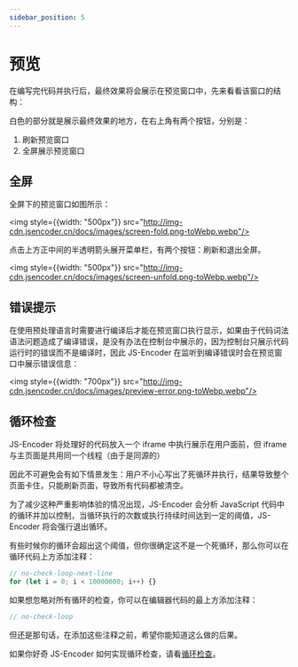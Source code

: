 ```yaml
---
sidebar_position: 5
---
```


# 预览

在编写完代码并执行后，最终效果将会展示在预览窗口中，先来看看该窗口的结构：

白色的部分就是展示最终效果的地方，在右上角有两个按钮，分别是：

1. 刷新预览窗口
2. 全屏展示预览窗口

## 全屏

全屏下的预览窗口如图所示：

<img style={{width: "500px"}} src="http://img-cdn.jsencoder.cn/docs/images/screen-fold.png-toWebp.webp"/>

点击上方正中间的半透明箭头展开菜单栏，有两个按钮：刷新和退出全屏。

<img style={{width: "500px"}} src="http://img-cdn.jsencoder.cn/docs/images/screen-unfold.png-toWebp.webp"/>

## 错误提示

在使用预处理语言时需要进行编译后才能在预览窗口执行显示，如果由于代码词法语法问题造成了编译错误，是没有办法在控制台中展示的，因为控制台只展示代码运行时的错误而不是编译时，因此 JS-Encoder 在监听到编译错误时会在预览窗口中展示错误信息：

<img style={{width: "700px"}} src="http://img-cdn.jsencoder.cn/docs/images/preview-error.png-toWebp.webp"/>

## 循环检查

JS-Encoder 将处理好的代码放入一个 iframe 中执行展示在用户面前，但 iframe 与主页面是共用同一个线程（由于是同源的）

因此不可避免会有如下情景发生：用户不小心写出了死循环并执行，结果导致整个页面卡住，只能刷新页面，导致所有代码都被清空。

为了减少这种严重影响体验的情况出现，JS-Encoder 会分析 JavaScript 代码中的循环并加以控制，当循环执行的次数或执行持续时间达到一定的阈值，JS-Encoder 将会强行退出循环。

有些时候你的循环会超出这个阈值，但你很确定这不是一个死循环，那么你可以在循环代码上方添加注释：

```js
// no-check-loop-next-line
for (let i = 0; i < 10000000; i++) {}
```

如果想忽略对所有循环的检查，你可以在编辑器代码的最上方添加注释：

```js
// no-check-loop
```

但还是那句话，在添加这些注释之前，希望你能知道这么做的后果。

如果你好奇 JS-Encoder 如何实现循环检查，请看[循环检查](./deep/loop)。